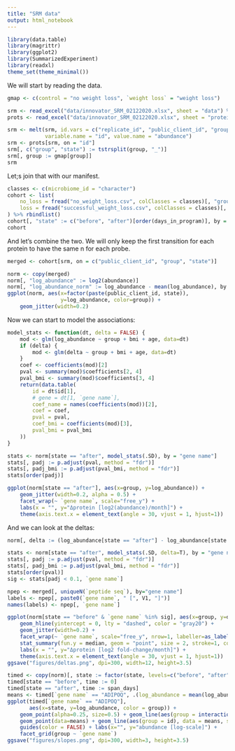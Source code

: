 ```yaml
---
title: "SRM data"
output: html_notebook
---
```


```r
library(data.table)
library(magrittr)
library(ggplot2)
library(SummarizedExperiment)
library(readxl)
theme_set(theme_minimal())
```

We will start by reading the data.

```r
gmap <- c(control = "no weight loss", `weight loss` = "weight loss")

srm <- read_excel("data/innovator_SRM_02122020.xlsx", sheet = "data") %>% setDT()
prots <- read_excel("data/innovator_SRM_02122020.xlsx", sheet = "proteins") %>% setDT()

srm <- melt(srm, id.vars = c("replicate_id", "public_client_id", "group"), 
            variable.name = "id", value.name = "abundance")
srm <- prots[srm, on = "id"]
srm[, c("group", "state") := tstrsplit(group, "_")]
srm[, group := gmap[group]]
srm
```

Let;s join that with our manifest.

```r
classes <- c(microbiome_id = "character")
cohort <- list(
    no_loss = fread("no_weight_loss.csv", colClasses = classes)[, "group" := "no weight loss"],
    loss = fread("successful_weight_loss.csv", colClasses = classes)[, "group" := "weight loss"]
) %>% rbindlist()
cohort[, "state" := c("before", "after")[order(days_in_program)], by = "public_client_id"]
cohort
```

And let's combine the two. We will only keep the first transition for each protein to have the same n for each probe.

```r
merged <- cohort[srm, on = c("public_client_id", "group", "state")]

norm <- copy(merged)
norm[, "log_abundance" := log2(abundance)]
norm[, "log_abundance_norm" := log_abundance - mean(log_abundance), by = c("public_client_id", "state")]
ggplot(norm, aes(x=factor(paste(public_client_id, state)), 
                 y=log_abundance, color=group)) + 
    geom_jitter(width=0.2)
```

Now we can start to model the associations:

```r
model_stats <- function(dt, delta = FALSE) {
    mod <- glm(log_abundance ~ group + bmi + age, data=dt)
    if (delta) {
        mod <- glm(delta ~ group + bmi + age, data=dt)
    }
    coef <- coefficients(mod)[2]
    pval <- summary(mod)$coefficients[2, 4]
    pval_bmi <- summary(mod)$coefficients[3, 4]
    return(data.table(
        id = dt$id[1],
        # gene = dt[1, `gene name`],
        coef_name = names(coefficients(mod))[2],
        coef = coef,
        pval = pval,
        coef_bmi = coefficients(mod)[3],
        pval_bmi = pval_bmi
    ))
}

stats <- norm[state == "after", model_stats(.SD), by = "gene name"]
stats[, padj := p.adjust(pval, method = "fdr")]
stats[, padj_bmi := p.adjust(pval_bmi, method = "fdr")]
stats[order(padj)]

ggplot(norm[state == "after"], aes(x=group, y=log_abundance)) + 
    geom_jitter(width=0.2, alpha = 0.5) + 
    facet_wrap(~ `gene name`, scale="free_y") +
    labs(x = "", y="Δprotein [log2(abundance)/month]") +
    theme(axis.text.x = element_text(angle = 30, vjust = 1, hjust=1))
```

And we can look at the deltas:

```r
norm[, delta := (log_abundance[state == "after"] - log_abundance[state == "before"]) / span_days * 30.5, by = c("public_client_id", "id")]

stats <- norm[state == "after", model_stats(.SD, delta=T), by = "gene name"]
stats[, padj := p.adjust(pval, method = "fdr")]
stats[, padj_bmi := p.adjust(pval_bmi, method = "fdr")]
stats[order(pval)]
sig <- stats[padj < 0.1, `gene name`]

npep <- merged[, uniqueN(`peptide seq`), by="gene name"]
labels <- npep[, paste0(`gene name`, " [", V1, "]")]
names(labels) <- npep[, `gene name`]

ggplot(norm[state == "before" & `gene name` %in% sig], aes(x=group, y=delta)) + 
    geom_hline(yintercept = 0, lty = "dashed", color = "gray20") +
    geom_jitter(width=0.2) + 
    facet_wrap(~ `gene name`, scale="free_y", nrow=1, labeller=as_labeller(labels)) +
    stat_summary(fun.y = median, geom = "point", size = 2, stroke=1, color = "blue", fill="white", shape = 23) +
    labs(x = "", y="Δprotein [log2 fold-change/month]") +
    theme(axis.text.x = element_text(angle = 30, vjust = 1, hjust=1))
ggsave("figures/deltas.png", dpi=300, width=12, height=3.5)
```

```r
timed <- copy(norm)[, state := factor(state, levels=c("before", "after"))]
timed[state == "before", time := 0]
timed[state == "after", time := span_days]
means <- timed[`gene name` == "ADIPOQ", .(log_abundance = mean(log_abundance)), by = c("state", "group", "id", "gene name")]
ggplot(timed[`gene name` == "ADIPOQ"], 
       aes(x=state, y=log_abundance, color = group)) + 
    geom_point(alpha=0.25, size=0.5) + geom_line(aes(group = interaction(public_client_id, id)), alpha=0.25) +
    geom_point(data=means) + geom_line(aes(group = id), data = means, size=1) +
    guides(color = FALSE) + labs(x="", y="abundance [log-scale]") +
    facet_grid(group ~ `gene name`)
ggsave("figures/slopes.png", dpi=300, width=3, height=3.5)
```